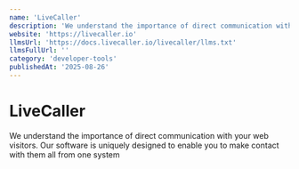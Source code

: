 ```yaml
---
name: 'LiveCaller'
description: 'We understand the importance of direct communication with your web visitors. Our software is uniquely designed to enable you to make contact with them all from one system'
website: 'https://livecaller.io'
llmsUrl: 'https://docs.livecaller.io/livecaller/llms.txt'
llmsFullUrl: ''
category: 'developer-tools'
publishedAt: '2025-08-26'
---
```


# LiveCaller

We understand the importance of direct communication with your web visitors. Our software is uniquely designed to enable you to make contact with them all from one system
